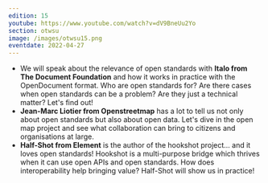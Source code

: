 ```yaml
---
edition: 15
youtube: https://www.youtube.com/watch?v=dV9BneUu2Yo
section: otwsu
image: /images/otwsu15.png
eventdate: 2022-04-27
---
```


- We will speak about the relevance of open standards with **Italo from The 
     Document Foundation** and how it works in practice with the OpenDocument
     format. Who are open standards for? Are there cases when open standards
     can be a problem? Are they just a technical matter? Let's find out!
- **Jean-Marc Liotier from Openstreetmap** has a lot to tell us not only about
     open standards but also about open data. Let's dive in the open map project
     and see what collaboration can bring to citizens and organisations at large.
- **Half-Shot from Element** is the author of the hookshot project… and it loves
     open standards! Hookshot is a multi-purpose bridge which thrives when it
     can use open APIs and open standards. How does interoperability help
     bringing value? Half-Shot will show us in practice!